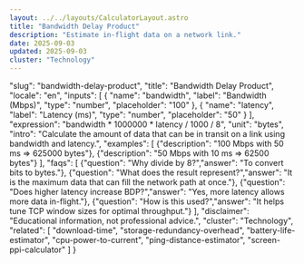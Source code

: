 ```yaml
---
layout: ../../layouts/CalculatorLayout.astro
title: "Bandwidth Delay Product"
description: "Estimate in-flight data on a network link."
date: 2025-09-03
updated: 2025-09-03
cluster: "Technology"
---
```


  "slug": "bandwidth-delay-product",
  "title": "Bandwidth Delay Product",
  "locale": "en",
  "inputs": [
    {
      "name": "bandwidth",
      "label": "Bandwidth (Mbps)",
      "type": "number",
      "placeholder": "100"
    },
    {
      "name": "latency",
      "label": "Latency (ms)",
      "type": "number",
      "placeholder": "50"
    }
  ],
    "expression": "bandwidth * 1000000 * latency / 1000 / 8",
    "unit": "bytes",
    "intro": "Calculate the amount of data that can be in transit on a link using bandwidth and latency.",
    "examples": [
      {"description": "100 Mbps with 50 ms ⇒ 625000 bytes"},
      {"description": "50 Mbps with 10 ms ⇒ 62500 bytes"}
    ],
    "faqs": [
      {"question": "Why divide by 8?","answer": "To convert bits to bytes."},
      {"question": "What does the result represent?","answer": "It is the maximum data that can fill the network path at once."},
      {"question": "Does higher latency increase BDP?","answer": "Yes, more latency allows more data in-flight."},
      {"question": "How is this used?","answer": "It helps tune TCP window sizes for optimal throughput."}
    ],
  "disclaimer": "Educational information, not professional advice.",
  "cluster": "Technology",
  "related": [
    "download-time",
    "storage-redundancy-overhead",
    "battery-life-estimator",
    "cpu-power-to-current",
    "ping-distance-estimator",
    "screen-ppi-calculator"
  ]
}

<Calculator schema={schema} />

